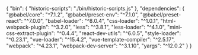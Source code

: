 {
  "bin": {
    "historic-scripts": "./bin/historic-scripts.js"
  },
  "dependencies": {
    "@babel/core": "^7.1.2",
    "@babel/preset-env": "^7.1.0",
    "@babel/preset-react": "^7.0.0",
    "babel-loader": "^8.0.4",
    "css-loader": "^1.0.1",
    "html-webpack-plugin": "^3.2.0",
    "less": "^3.8.1",
    "less-loader": "^4.1.0",
    "mini-css-extract-plugin": "^0.4.4",
    "react-dev-utils": "^6.0.5",
    "style-loader": "^0.23.1",
    "vue-loader": "^15.4.2",
    "vue-template-compiler": "^2.5.17",
    "webpack": "^4.23.1",
    "webpack-dev-server": "^3.1.10",
    "yargs": "^12.0.2"
  }
}
